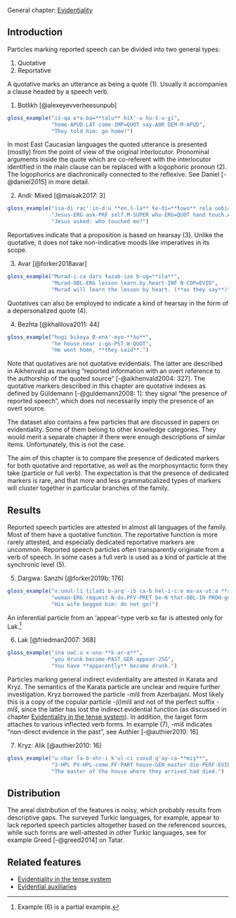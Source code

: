 General chapter: [Evidentiality](evidentiality.html)

## Introduction

Particles marking reported speech can be divided into two general types: 

1. Quotative
2. Reportative

A quotative marks an utterance as being a quote (@one). Usually it accompanies a clause headed by a speech verb. 

(@one) Botlikh [@alexeyevverheesunpub]
```r
gloss_example("iš-qa ʁʷa-ba=**talu** hiƛ'-u hu-šːu-χi",
              "home-APUD.LAT come-IMP=QUOT say-AOR DEM-M-APUD",
              "They told him: go home!")
```

In most East Caucasian languages the quoted utterance is presented (mostly) from the point of view of the original interlocutor. Pronominal arguments inside the quote which are co-referent with the interlocutor identified in the main clause can be replaced with a logophoric pronoun (@two). The logophorics are diachronically connected to the reflexive. See Daniel [-@daniel2015] in more detail.

(@two) Andi: Mixed [@maisak2017: 3]
```r
gloss_example("isa-di rac'ːin-dːu **en.š-la** ɬe-di=**ɬoʁo** rela ɢobi=**dːu**",
              "Jesus-ERG ask-PRF self.M-SUPER who-ERG=QUOT hand touch.AOR=QUOT",
              "Jesus asked: who touched me?")
```

Reportatives indicate that a proposition is based on hearsay (@three). Unlike the quotative, it does not take non-indicative moods like imperatives in its scope.

(@three) Avar	[@forker2018avar]
```r
gloss_example("Murad-i-ca dars ɬazab-ize b-ug=**ila**",
              "Murad-OBL-ERG lesson learn.by.heart-INF N-COP=EVID",
              "Murad will learn the lesson by heart. (**as they say**)")
```

Quotatives can also be employed to indicate a kind of hearsay in the form of a depersonalized quote (@four).

(@four) Bezhta [@khalilova2011: 44]
```r
gloss_example("hugi biλoγa Ø-enλ'-eyo-**λo**",
              "he house.near i-go-PST.W-QUOT",
              "He went home, **they said**.")
```

Note that quotatives are not quotative evidentials. The latter are described in Aikhenvald as marking “reported information with an overt reference to the authorship of the quoted source”  [-@aikhenvald2004: 327]. The quotative markers described in this chapter are quotative indexes as defined by Güldemann [-@guldemann2008: 1]: they signal “the presence of reported speech”, which does not necessarily imply the presence of an overt source.

The dataset also contains a few particles that are discussed in papers on evidentiality. Some of them belong to other knowledge categories. They would merit a separate chapter if there were enough descriptions of similar items. Unfortunately, this is not the case.

The aim of this chapter is to compare the presence of dedicated markers for both quotative and reportative, as well as the morphosyntactic form they take (particle or full verb). The expectation is that the presence of dedicated markers is rare, and that more and less grammaticalized types of markers will cluster together in particular branches of the family.

## Results

Reported speech particles are attested in almost all languages of the family. Most of them have a quotative function. The reportative function is more rarely attested, and especially dedicated reportative markers are uncommon. Reported speech particles often transparently originate from a verb of speech. In some cases a full verb is used as a kind of particle at the synchronic level (@five).

[//]: # (Originally it was `\"ma-ax-utːa!\"`)

(@five) Dargwa: Sanzhi [@forker2019b: 176]
```r
gloss_example("xːunul-li tiladi b-arq'-ib ca-b hel-i-cːe ma-ax-utːa **r-ik'-ul**",
              "woman-ERG request N-do.PFV-PRET be-N that-OBL-IN PROH-go-PROH.SG F-say.IPFV-ICVB",
              "His wife begged him: do not go!")
```

An inferential particle from an ‘appear’-type verb so far is attested only for Lak.[^1]

[^1]: Example (@six) is a partial example.

(@six) Lak [@friedman2007: 368]
```r
gloss_example("ina uwčːu x-unu-**kːar-a**",
              "you drunk become-PAST.GER-appear-2SG",
              "You have **apparently** become drunk.")
```

Particles marking general indirect evidentiality are attested in Karata and Kryz. The semantics of the Karata particle are unclear and require further investigation. Kryz borrowed the particle <i>-mIš</i> from Azerbaijani. Most likely this is a copy of the copular particle <i>-(i)mIš</i> and not of the perfect suffix <i>-mIš</i>, since the latter has lost the indirect evidential function (as discussed in chapter [Evidentiality in the tense system](evidentiality_tense.html)). In addition, the target form attaches to various inflected verb forms. In example (@seven), <i>-miš</i> indicates “non-direct evidence in the past”, see Authier [-@authier2010: 16]

(@seven) Kryz: Alik [@authier2010: 16]
```r
gloss_example("u-cbar ʕa-b-xhr-i k'ul-ci cuxud q'ay-ca-**miş**",
              "3-HPL PV-HPL-come.PF-PART house-GEN master die-PERF-EVID",
              "The master of the house where they arrived had died.")
```

## Distribution

The areal distribution of the features is noisy, which probably results from descriptive gaps. The surveyed Turkic languages, for example, appear to lack reported speech particles altogether based on the referenced sources, while such forms are well-attested in other Turkic languages, see for example Greed [-@greed2014] on Tatar.

## Related features

- [Evidentiality in the tense system](evidentiality_tense.html)
- [Evidential auxiliaries]()
